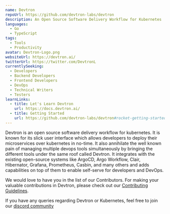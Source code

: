 ```yaml
---
name: Devtron
repoUrl: https://github.com/devtron-labs/devtron
description: An Open Source Software Delivery Workflow for Kubernetes
languages:
  - Go
  - TypeScript
tags:
  - Tools
  - Productivity
avatar: Devtron-Logo.png
websiteUrl: https://devtron.ai/
twitterUrl: https://twitter.com/DevtronL
currentlySeeking:
  - Developers
  - Backend Developers
  - Frontend Developers
  - DevOps
  - Technical Writers
  - Testers
learnLinks:
  - title: Let's Learn Devtron
    url: https://docs.devtron.ai/
  - title: Getting Started
    url: https://github.com/devtron-labs/devtron#rocket-getting-started
---
```


<!-- Divide your content into sections using our handy shortcodes. Each section is optional -->

<Overview>

Devtron is an open source software delivery workflow for kubernetes. It is known for its slick user interface which allows developers to deploy their microservices over kubernetes in no-time. It also annihilate the well known pain of managing multiple devops tools simultaneously by bringing the different tools under the same roof called Devtron. It integrates with the existing open-source systems like ArgoCD, Argo Workflow, Clair, Hibernator, Grafana, Prometheus, Casbin, and many others and adds capabilities on top of them to enable self-serve for developers and DevOps.

</Overview>

<Contributing>

We would love to have you in the list of our Contributors. For making your valuable contributions in Devtron, please check out our [Contributing Guidelines](https://github.com/devtron-labs/devtron/blob/main/CONTRIBUTING.md).

If you have any queries regarding Devtron or Kubernetes, feel free to join our [discord community](https://discord.com/invite/jsRG5qx2gp)
</Contributing>
